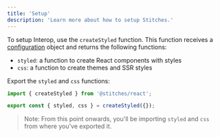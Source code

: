 ```yaml
---
title: 'Setup'
description: 'Learn more about how to setup Stitches.'
---
```


To setup Interop, use the `createStyled` function. This function receives a [configuration](/docs/configuration) object and returns the following functions:

- `styled`: a function to create React components with styles
- `css`: a function to create themes and SSR styles

Export the `styled` and `css` functions:

```jsx
import { createStyled } from '@stitches/react';

export const { styled, css } = createStyled({});
```

> Note: From this point onwards, you'll be importing `styled` and `css` from where you've exported it.

